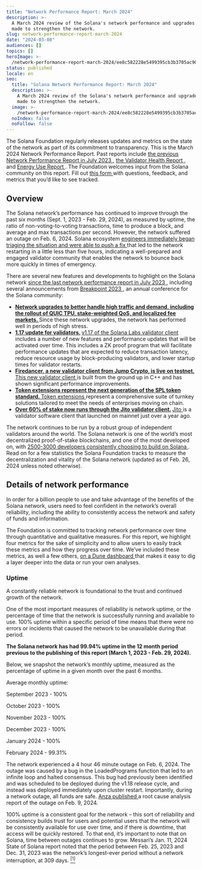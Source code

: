 ```yaml
---
title: "Network Performance Report: March 2024"
description: >-
  A March 2024 review of the Solana's network performance and upgrades being
  made to strengthen the network.
slug: network-performance-report-march-2024
date: "2024-03-08"
audiences: []
topics: []
heroImage: >-
  /network-performance-report-march-2024/ee8c582228e5499395cb3b3705ac900b.jpg
status: published
locale: en
seo:
  title: "Solana Network Performance Report: March 2024"
  description: >-
    A March 2024 review of the Solana's network performance and upgrades being
    made to strengthen the network.
  image: >-
    /network-performance-report-march-2024/ee8c582228e5499395cb3b3705ac900b.jpg
  noIndex: false
  noFollow: false
---
```


<p>
  The Solana Foundation regularly releases updates and metrics on the state of
  the network as part of its commitment to transparency. This is the March 2024
  Network Performance Report. Past reports include
  <a
    href="https://solana.com/news/network-performance-report-july-2023"
    rel="noopener noreferrer"
    target="_blank"
  >
    the previous Network Performance Report in July 2023
  </a>,
  <a
    href="https://solana.com/news/validator-health-report-october-2023"
    rel="noopener noreferrer"
    target="_blank"
  >
    the Validator Health Report
  </a>
  , and
  <a
    href="https://solana.com/news/solana-energy-use-report-december-2023"
    rel="noopener noreferrer"
    target="_blank"
  >
    Energy Use Report
  </a>
  . The Foundation welcomes input from the Solana community on this report. Fill
  out
  <a
    href="https://solanafoundation.typeform.com/to/N9N3WX9V"
    rel="noopener noreferrer"
    target="_blank"
  >
    this form
  </a>
  with questions, feedback, and metrics that you’d like to see tracked.
</p>
<h2>
  <strong>Overview</strong>
</h2>
<p>
  The Solana network’s performance has continued to improve through the past six
  months (Sept. 1, 2023 - Feb. 29, 2024), as measured by uptime, the ratio of
  non-voting-to-voting transactions, time to produce a block, and average and
  max transactions per second. However, the network suffered an outage on Feb.
  6, 2024. Solana ecosystem
  <a
    href="https://solana.com/news/02-06-24-solana-mainnet-beta-outage-report"
    rel="noopener noreferrer"
    target="_blank"
  >
    engineers immediately began triaging the situation and were able to push a
    fix
  </a>
  that led to the network restarting in a little less than five hours,
  indicating a well-prepared and engaged validator community that enables the
  network to bounce back more quickly in times of emergency.
</p>
<p>
  There are several new features and developments to highlight on the Solana
  network
  <a
    href="https://solana.com/news/network-performance-report-july-2023"
    rel="noopener noreferrer"
    target="_blank"
  >
    since the last network performance report in July 2023
  </a>, including several announcements from
  <a
    href="https://solana.com/breakpoint"
    rel="noopener noreferrer"
    target="_blank"
  >
    Breakpoint 2023
  </a>, an annual conference for the Solana community:
</p>
<ul>
  <li>
    <strong>
      <u>
        Network upgrades to better handle high traffic and demand, including the
        rollout of QUIC TPU, stake-weighted QoS, and localized fee markets.
      </u>
    </strong>
    Since these network upgrades, the network has performed well in periods of high
    stress.
  </li>
  <li>
    <strong>
      <u>1.17 update for validators.</u>
    </strong>
    <a
      href="https://solana.com/news/solana-validators-v1-17-update"
      rel="noopener noreferrer"
      target="_blank"
    >
      v1.17 of the Solana Labs validator client
    </a>
    includes a number of new features and performance updates that will be
    activated over time. This includes a ZK proof program that will facilitate
    performance updates that are expected to reduce transaction latency, reduce
    resource usage by block-producing validators, and lower startup times for
    validator restarts.
  </li>
  <li>
    <strong>
      <u>
        Firedancer, a new validator client from Jump Crypto, is live on testnet.
      </u>
    </strong>
    <a
      href="https://twitter.com/solana/status/1719310929593057720"
      rel="noopener noreferrer"
      target="_blank"
    >
      This new validator client
    </a>is built from the ground up in C++ and has shown significant performance
    improvements.
  </li>
  <li>
    <strong>
      <u>
        Token extensions represent the next generation of the SPL token
        standard.
      </u>
    </strong>
    <a
      href="https://solana.com/solutions/token-extensions"
      rel="noopener noreferrer"
      target="_blank"
    >
      Token extensions
    </a>
    represent a comprehensive suite of turnkey solutions tailored to meet the
    needs of enterprises moving on chain.
  </li>
  <li>
    <strong>
      <u>Over 60% of stake now runs through the Jito validator client.</u>
    </strong>
    <a
      href="https://jito.retool.com/embedded/public/3557dd68-f772-4f4f-8a7b-f479941dba02"
      rel="noopener noreferrer"
      target="_blank"
    >
      Jito
    </a>is a validator software client that launched on mainnet just over a year
    ago.
  </li>
</ul>
<p>
  The network continues to be run by a robust group of independent validators
  around the world. The Solana network is one of the world’s most decentralized
  proof-of-stake blockchains, and one of the most developed on, with
  <a
    href="https://solana.com/news/2023-state-of-solana-developer-ecosystem"
    rel="noopener noreferrer"
    target="_blank"
  >
    2500-3000 developers consistently choosing to build on Solana
  </a>. Read on for a few statistics the Solana Foundation tracks to measure the
  decentralization and vitality of the Solana network (updated as of Feb. 26,
  2024 unless noted otherwise).
</p>
<h2>
  <strong>Details of network performance</strong>
</h2>
<p>
  In order for a billion people to use and take advantage of the benefits of the
  Solana network, users need to feel confident in the network’s overall
  reliability, including the ability to consistently access the network and
  safety of funds and information.
</p>
<p>
  The Foundation is committed to tracking network performance over time through
  quantitative and qualitative measures. For this report, we highlight four
  metrics for the sake of simplicity and to allow users to easily track these
  metrics and how they progress over time. We’ve included these metrics, as well
  a few others,
  <a
    href="https://dune.com/solana_team/solana-network-health-report"
    rel="noopener noreferrer"
    target="_blank"
  >
    on a Dune dashboard
  </a>
  that makes it easy to dig a layer deeper into the data or run your own
  analyses.
</p>
<h3>
  <strong>Uptime</strong>
</h3>
<p>
  A constantly reliable network is foundational to the trust and continued
  growth of the network.
</p>
<p>
  One of the most important measures of reliability is network uptime, or the
  percentage of time that the network is successfully running and available to
  use. 100% uptime within a specific period of time means that there were no
  errors or incidents that caused the network to be unavailable during that
  period.
</p>
<p>
  <strong>
    The Solana network has had 99.94% uptime in the 12 month period previous to
    the publishing of this report (March 1, 2023 - Feb. 29, 2024).
  </strong>
</p>
<p>
  Below, we snapshot the network’s monthly uptime, measured as the percentage of
  uptime in a given month over the past 6 months.
</p>
<p>Average monthly uptime:</p>
<p>September 2023 - 100%</p>
<p>October 2023 - 100%</p>
<p>November 2023 - 100%</p>
<p>December 2023 - 100%</p>
<p>January 2024 - 100%</p>
<p>February 2024 - 99.31%</p>
<p>
  The network experienced a 4 hour 46 minute outage on Feb. 6, 2024. The outage
  was caused by a bug in the LoadedPrograms function that led to an infinite
  loop and halted consensus. This bug had previously been identified and was
  scheduled to be deployed during the v1.18 release cycle, and instead was
  deployed immediately upon cluster restart. Importantly, during a network
  outage, all funds are safe.
  <a
    href="https://solana.com/news/02-06-24-solana-mainnet-beta-outage-report"
    rel="noopener noreferrer"
    target="_blank"
  >
    Anza published
  </a>a root cause analysis report of the outage on Feb. 9, 2024.
</p>
<p>
  100% uptime is a consistent goal for the network – this sort of reliability
  and consistency builds trust for users and potential users that the network
  will be consistently available for use over time, and if there is downtime,
  that access will be quickly restored. To that end, it’s important to note that
  on Solana, time between outages continues to grow. Messari’s Jan. 11, 2024
  State of Solana report noted that the period between Feb. 25, 2023 and Dec.
  31, 2023 was the network’s longest-ever period without a network interruption,
  at 309 days.
  <a
    href="https://solana.com/news/network-performance-report-march-2024#footnotes"
    rel="noopener noreferrer"
    target="_blank"
  >
    <sup style="vertical-align: super; font-size: smaller;">[1]</sup>
  </a>
</p>
